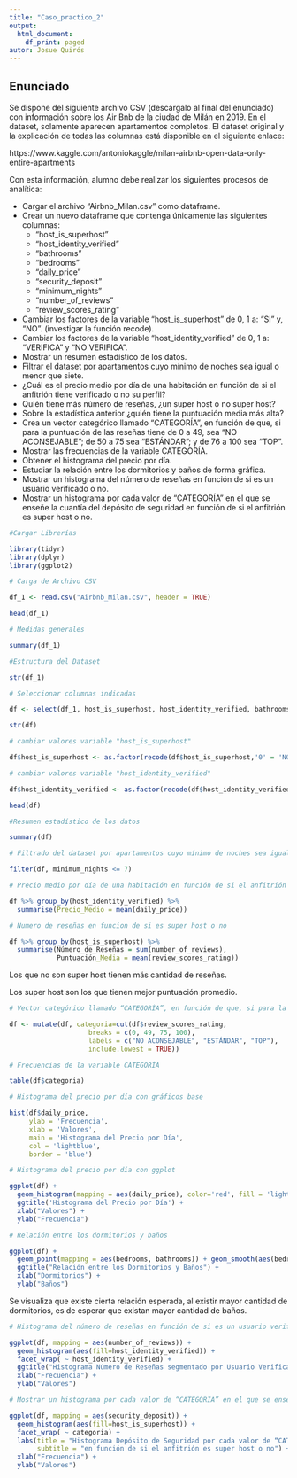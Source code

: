 ```yaml
---
title: "Caso_practico_2"
output:
  html_document:
    df_print: paged
autor: Josue Quirós
---
```


## Enunciado

Se dispone del siguiente archivo CSV (descárgalo al final del enunciado) con información sobre los Air Bnb de la ciudad de Milán en 2019. En el dataset, solamente aparecen apartamentos completos. El dataset original y la explicación de todas las columnas está disponible en el siguiente enlace:

https://www.kaggle.com/antoniokaggle/milan-airbnb-open-data-only-entire-apartments

Con esta información, alumno debe realizar los siguientes procesos de analítica:

* Cargar el archivo “Airbnb_Milan.csv” como dataframe.
* Crear un nuevo dataframe que contenga únicamente las siguientes columnas:
  * “host_is_superhost”
  * “host_identity_verified”
  * “bathrooms”
  * “bedrooms”
  * “daily_price”
  * “security_deposit”
  * “minimum_nights”
  * “number_of_reviews”
  * “review_scores_rating”
* Cambiar los factores de la variable “host_is_superhost” de 0, 1 a: “SI” y, “NO”. (investigar la función recode).
* Cambiar los factores de la variable “host_identity_verified” de 0, 1 a: “VERIFICA” y “NO VERIFICA”.
* Mostrar un resumen estadístico de los datos.
* Filtrar el dataset por apartamentos cuyo mínimo de noches sea igual o menor que siete.
* ¿Cuál es el precio medio por día de una habitación en función de si el anfitrión tiene verificado o no su perfil?
* Quién tiene más número de reseñas, ¿un super host o no super host?
* Sobre la estadística anterior ¿quién tiene la puntuación media más alta?
* Crea un vector categórico llamado “CATEGORÍA”, en función de que, si para la puntuación de las reseñas tiene de 0 a 49, sea “NO ACONSEJABLE”; de 50 a 75 sea “ESTÁNDAR”; y de 76 a 100 sea “TOP”.
* Mostrar las frecuencias de la variable CATEGORÍA.
* Obtener el histograma del precio por día.
* Estudiar la relación entre los dormitorios y baños de forma gráfica.
* Mostrar un histograma del número de reseñas en función de si es un usuario verificado o no.
* Mostrar un histograma por cada valor de “CATEGORÍA” en el que se enseñe la cuantía del depósito de seguridad en función de si el anfitrión es super host o no.

```r
#Cargar Librerías

library(tidyr)
library(dplyr)
library(ggplot2)
```


```r
# Carga de Archivo CSV

df_1 <- read.csv("Airbnb_Milan.csv", header = TRUE)
```

```r
head(df_1)
```
```r
# Medidas generales

summary(df_1)
```
```r
#Estructura del Dataset

str(df_1)
```

```r
# Seleccionar columnas indicadas

df <- select(df_1, host_is_superhost, host_identity_verified, bathrooms, bedrooms, daily_price, security_deposit, minimum_nights, number_of_reviews, review_scores_rating)
```

```r
str(df)
```
```r
# cambiar valores variable "host_is_superhost"

df$host_is_superhost <- as.factor(recode(df$host_is_superhost,'0' = 'NO', '1' = 'SI'))
```

```r
# cambiar valores variable "host_identity_verified"

df$host_identity_verified <- as.factor(recode(df$host_identity_verified,'0' = 'NO VERIFICA', '1' = 'VERIFICA'))
```

```r
head(df)
```
```r
#Resumen estadístico de los datos

summary(df)
```

```r
# Filtrado del dataset por apartamentos cuyo mínimo de noches sea igual o menor que siete.

filter(df, minimum_nights <= 7)
```

```r
# Precio medio por día de una habitación en función de si el anfitrión tiene verificado o no su perfil

df %>% group_by(host_identity_verified) %>%
  summarise(Precio_Medio = mean(daily_price))

```

```r
# Numero de reseñas en funcion de si es super host o no

df %>% group_by(host_is_superhost) %>%
  summarise(Número_de_Reseñas = sum(number_of_reviews),
            Puntuación_Media = mean(review_scores_rating))

```
Los que no son super host tienen más cantidad de reseñas.

Los super host son los que tienen mejor puntuación promedio.

```r
# Vector categórico llamado “CATEGORÍA”, en función de que, si para la puntuación de las reseñas tiene de 0 a 49, sea “NO ACONSEJABLE”; de 50 a 75 sea “ESTÁNDAR”; y de 76 a 100 sea “TOP”.

df <- mutate(df, categoria=cut(df$review_scores_rating, 
                    breaks = c(0, 49, 75, 100),
                    labels = c("NO ACONSEJABLE", "ESTÁNDAR", "TOP"),
                    include.lowest = TRUE))
```

```r
# Frecuencias de la variable CATEGORÍA

table(df$categoria)
```

```r
# Histograma del precio por día con gráficos base

hist(df$daily_price,
     ylab = 'Frecuencia',
     xlab = 'Valores',
     main = 'Histograma del Precio por Día',
     col = 'lightblue',
     border = 'blue')
```

```r
# Histograma del precio por día con ggplot

ggplot(df) +
  geom_histogram(mapping = aes(daily_price), color='red', fill = 'lightblue', alpha = 0.8)+
  ggtitle('Histograma del Precio por Día') + 
  xlab("Valores") +
  ylab("Frecuencia")
```

```r
# Relación entre los dormitorios y baños

ggplot(df) +
  geom_point(mapping = aes(bedrooms, bathrooms)) + geom_smooth(aes(bedrooms, bathrooms)) +
  ggtitle("Relación entre los Dormitorios y Baños") + 
  xlab("Dormitorios") +
  ylab("Baños")
```

Se visualiza que existe cierta relación esperada, al existir mayor cantidad de dormitorios, es de esperar que existan mayor cantidad de baños.

```r
# Histograma del número de reseñas en función de si es un usuario verificado o no

ggplot(df, mapping = aes(number_of_reviews)) +
  geom_histogram(aes(fill=host_identity_verified)) +
  facet_wrap( ~ host_identity_verified) +
  ggtitle("Histograma Número de Reseñas segmentado por Usuario Verificado o No") + 
  xlab("Frecuencia") +
  ylab("Valores")
```

```r
# Mostrar un histograma por cada valor de “CATEGORÍA” en el que se enseñe la cuantía del depósito de seguridad en función de si el anfitrión es super host o no

ggplot(df, mapping = aes(security_deposit)) +
  geom_histogram(aes(fill=host_is_superhost)) +
  facet_wrap( ~ categoria) +
  labs(title = "Histograma Depósito de Seguridad por cada valor de “CATEGORÍA”", 
       subtitle = "en función de si el anfitrión es super host o no") +
  xlab("Frecuencia") +
  ylab("Valores")
```


